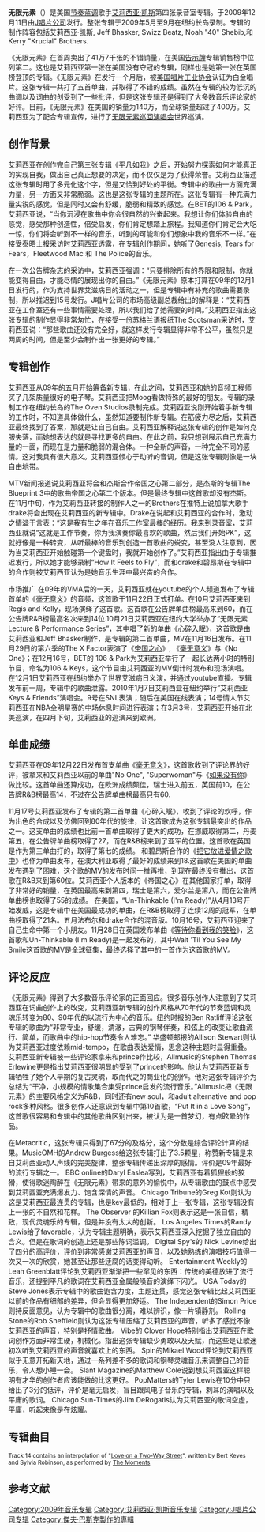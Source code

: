 {{Redirect2|自由元素|一化学术语|单体元素}}
{{Infobox album
| Name        = 《无限元素》
| Type        = studio
| Artist      = [[艾莉西亚·凯斯|艾莉西亚·凯斯]]
| Cover       = 自由元素专辑封面.jpg
| Released    = 2009年12月11日<br /><small>（见[[#发行历史|#发行历史]]）</small>
| Recorded    = 2009年5～9月<br />欧文录音室<br /><small>（[[长岛_(纽约)|长岛 (纽约)]]）</small>
| Genre       = [[当代节奏蓝调|当代节奏蓝调]]、[[新灵魂|新灵魂]]、[[Pop_(音乐类型)|流行]]
| Length      = 52:55
| Label       = MBK, [[J唱片公司|J唱片公司]]
| Producer    = [[Jeff_Bhasker|Jeff Bhasker]], [[Kerry_Brothers,_Jr.|Kerry "Krucial" Brothers]] <small>(also exec.)</small>, Peter Edge <small>(exec.)</small>, 艾莉西亚·凯斯<small>(also [[executive_producer#Music|exec.]])</small>, [[Noah_"40"_Shebib|Noah "40" Shebib]], [[Swizz_Beatz|Swizz Beatz]]
| Last album  = 《[[平凡如我|平凡如我]]》<br />（2007年）
| This album  = '''《自由元素》'''<br />（2009年）
| Next album  = 
| Misc        = {{Singles
| Name           = 无限元素
| Type           = studio
| Single 1       = [[毫无意义|毫无意义]]
| Single 1 date  = 2009年9月22日
| Single 2       = [[心碎入眠|心碎入眠]]
| Single 2 date  = 2009年11月17日
| Single 3       = [[把它放进爱情之歌中|把它放进爱情之歌中]]
| Single 3 date  = 2010年1月19日
| Single 4       = [[帝国之心（第二部分）_失败|帝国之心（第二部分） 失败]]
| Single 4 date  = 2010年2月22日
}}}}
'''无限元素'''（{{lang-en|''The Element of Freedom''}}）是美国[[节奏蓝调|节奏蓝调]]歌手[[艾莉西亚·凯斯|艾莉西亚·凯斯]]第四张录音室专辑。于2009年12月11日由[[J唱片公司|J唱片公司]]发行。整张专辑于2009年5月至9月在纽约长岛录制。专辑的制作阵容包括艾莉西亚·凯斯, Jeff Bhasker, Swizz Beatz, Noah "40" Shebib,和 Kerry "Krucial" Brothers.

《无限元素》在首周卖出了41万7千张的不错销量，在美国[[告示牌|告示牌]]专辑销售榜中位列第二。这也是艾莉西亚第一张在美国没有夺冠的专辑，同样也是她第一张在英国榜登顶的专辑。《无限元素》在发行一个月后，被[[美国唱片工业协会|美国唱片工业协会]]认证为白金唱片。这张专辑一共打了五首单曲，并取得了不错的成绩。虽然在专辑的较为低沉的曲调以及词曲的创受到了一些批评，但是这张专辑还是得到了大多数音乐评论家的好评。目前，《无限元素》在美国的销量为140万，而全球销量超过了400万。艾莉西亚为了配合专辑宣传，进行了[[无限元素巡回演唱会|无限元素巡回演唱会]]世界巡演。

== 创作背景 ==
艾莉西亚在创作完自己第三张专辑《[[平凡如我|平凡如我]]》之后，开始努力探索如何才能真正的实现自我，做出自己真正想要的决定，而不仅仅是为了获得荣誉。艾莉西亚描述这张专辑时用了多元化这个字，但是又恰到好处的平衡。专辑中的歌曲一方面充满力量，另一方面又非常脆弱。这也是这张专辑的主题所在。这张专辑有一种充满力量尖锐的感觉，但是同时又会有舒缓，脆弱和精致的感觉。在BET的106 & Park，艾莉西亚说，“当你沉浸在歌曲中你会很自然的兴奋起来。我想让你们体验自由的感觉，感受那种创造性，倍受启发，你们肯定想踏上旅程。我知道你们肯定会大吃一惊，你们将会听到不一样的音乐，听到的可能和你们想象中我的音乐不一样。”在接受泰晤士报采访时艾莉西亚透露，在专辑创作期间，她听了Genesis, Tears for Fears，Fleetwood Mac 和 The Police的音乐。

在一次公告牌杂志的采访中，艾莉西亚强调：“只要排除所有的界限和限制，你就能变得自由，才能尽情的展现出你的自由。”《无限元素》原本打算在09年的12月1日发行的，作为支持世界艾滋病日的活动之一，但是专辑中有补充的歌曲需要录制，所以推迟到15号发行。J唱片公司的市场高级副总裁给出的解释是：“艾莉西亚在工作室还有一些事情需要处理，所以我们给了她需要的时间。”艾莉西亚指出这张专辑的制作显得非常匆忙，在接受一份苏格兰语报纸The Scotsman采访时，艾莉西亚说：“那些歌曲还没有完全好，就这样发行专辑显得非常不公平，虽然只是两周的时间，但是至少会制作出一张更好的专辑。”

== 专辑创作 ==
{{Quote box
| quote  = 这种专辑会让人感觉充满感情，脆弱的同时你会感受到其中的自由。除了自由我不能找到更好的词来描述这张专辑。尽管每首歌有不同的质感和声音，但都源于自由。自由，这也是我人生的主题。
| source = 艾莉西亚·凯斯<ref name="cover story">{{cite web|url=http://www.billboard.com/articles/news/266779/the-alicia-keys-element-billboard-cover-story-video|title=The Alicia Keys 'Element' Billboard Cover Story & Video|last=Mitchell|first=Gail|date=November 6, 2009|work=[[Billboard_(magazine)|Billboard]]|accessdate=March 23, 2013|archive-date=2019-12-02|archive-url=https://web.archive.org/web/20191202073127/https://www.billboard.com/articles/news/266779/the-alicia-keys-element-billboard-cover-story-video|dead-url=no}}</ref>
| width  = 30em
| align  = left
}}
艾莉西亚从09年的五月开始筹备新专辑，在此之间，艾莉西亚和她的音频工程师买了几架质量很好的电子琴。艾莉西亚把Moog看做特殊的最好的朋友。专辑的录制工作在纽约长岛的The Oven Studios录制完成。艾莉西亚说刚开始着手新专辑的工作时，不知道具体做什么，虽然知道要制作新专辑。在筋疲力尽之后，艾莉西亚最终找到了答案，那就是让自己自由。艾莉西亚解释说这张专辑的创作是如何克服失落，而她想表达的就是寻找更多的自由。在此之前，我只想到展示自己充满力量的一面，而现在是力量和脆弱的混合体。一种全新的声音，一种完全不同的感情。这对我具有很大意义。艾莉西亚倾心于动听的音调，但是这张专辑则像是一块自由地带。

MTV新闻报道说艾莉西亚将会和杰斯合作帝国之心第二部分，是杰斯的专辑The Blueprint 3中的歌曲帝国之心第二个版本。但是最终专辑中这首歌却没有杰斯。
在11月中旬，作为艾莉西亚转接的制作人之一的Brothers在推特上说加拿大歌手drake将会出现在艾莉西亚的新专辑中。Drake在说起和艾莉西亚的合作时，激动之情溢于言表：“这是我有生之年在音乐工作室最棒的经历。我来到录音室，艾莉西亚就说“这就是工作节奏，你为我演奏你最喜欢的歌曲，然后我们开始PK”，这就好像是一种转变，从听最棒的音乐到创造一首歌曲的蜕变，甚至没人注意到，因为当艾莉西亚开始触碰第一个键盘时，我就开始创作了。”艾莉西亚指出由于专辑推迟发行，所以她才能够录制“How It Feels to Fly”，而和drake和碧昂斯在专辑中的合作则被艾莉西亚认为是她音乐生涯中最兴奋的合作。


市场推广
在09年的VMA后的一天，艾莉西亚就在youtube的个人频道发布了专辑首单的《[[毫无意义|毫无意义]]》的音频，这首歌于11月22日正式打单。在10月艾莉西亚来到Regis and Kelly，现场演绎了这首歌。这首歌在公告牌单曲榜最高来到60，而在公告牌R&B榜最高名次来到14位.10月21日艾莉西亚在纽约大学举办了“无限元素 Lecture & Performance Series”，其中唱了新的单曲《[[心碎入眠|心碎入眠]]》，这首歌是由艾莉西亚和Jeff Bhasker制作，是专辑的第二首单曲，MV在11月16日发布。在11月29日的第六季的The X Factor表演了《[[帝国之心|帝国之心]]》, 《[[毫无意义|毫无意义]]》与《No One》；在12月16号，BET的 106 & Park为艾莉西亚举行了一起长达两小时的特别节目，命名为106 & Keys，这个节目由艾莉西亚的MV倒计时发布和现场演唱。
在12月1日艾莉西亚在纽约举办了世界艾滋病日义演，并通过youtube直播。专辑发布前一周，专辑中的歌曲泄露。2010年1月7日艾莉西亚在纽约举行“艾莉西亚 Keys & Friends”演唱会。9号在SNL表演；随后在美国在线表演；14号情人节艾莉西亚在NBA全明星赛的中场休息时间进行表演；在3月3号，艾莉西亚开始在北美巡演，在四月下旬，艾莉西亚的巡演来到欧洲。

== 单曲成绩 ==
艾莉西亚在09年12月22日发布首支单曲《[[毫无意义|毫无意义]]》，这首歌收到了评论界的好评，被拿来和艾莉西亚以前的单曲"No One", "Superwoman"与《[[如果没有你_(艾莉西亚·凯斯歌曲)|如果没有你]]》做比较。这首单曲还算成功，在欧洲成绩颇佳，瑞士进入前五，英国前10，在公告牌R&B榜最高14，不过在公告牌单曲榜最高只有60.

11月17号艾莉西亚发布了专辑的第二首单曲《心碎入眠》，收到了评论的欢呼，作为出色的合成以及仿佛回到80年代的旋律，让这首歌成为这张专辑最突出的作品之一。这支单曲的成绩也比前一首单曲取得了更大的成功，在挪威取得第二，丹麦第五，在公告牌单曲榜取得了27，而在R&B榜来到了亚军的位置。这首歌在英国是作为第三单曲打的，取得了第七的成绩。
和碧昂斯合作的《[[把它放进爱情之歌中|把它放进爱情之歌中]]》也作为单曲发布，在澳大利亚取得了最好的成绩来到18.这首歌在美国的单曲发布遇到了困难，这个歌的MV的发布时间一推再推，到现在最终没有推出，这首歌在R&B来到第60位。艾莉西亚个人版本的《帝国之心》在其他国家打单，取得了非常好的销量，在英国最高来到第四，瑞士是第六，爱尔兰是第八，而在公告牌单曲榜也取得了55的成绩。
在美国，“Un-Thinkable (I'm Ready)”从4月13号开始发威，这是专辑中在美国最成功的单曲，在R&B榜取得了连续12周的冠军，在单曲榜取得了21名。五月法布尔和drake合作的混音版。10月16号，艾莉西亚迎来了自己生命中第一个小朋友。11月28日在英国发布单曲《[[等待你看到我的笑脸|等待你看到我的笑脸]]》，这首歌和Un-Thinkable (I'm Ready)是一起发布的，其中Wait 'Til You See My Smile这首歌的MV是全球征集，最终选择了其中的一首作为这首歌的MV。

== 评论反应 ==
《无限元素》得到了大多数音乐评论家的正面回应。很多音乐创作人注意到了艾莉西亚在词曲创作上的改变，艾莉西亚新专辑的创作风格从70年代的节奏蓝调和灵魂乐转变为80、90年代的以流行为中心的音乐。纽约时报的Ben Ratliff评论这张专辑的歌曲为“非常专业，舒缓，清澈，古典的钢琴伴奏，和弦上的改变让歌曲流行、简单，而歌曲中的hip-hop节奏令人难忘。”
华盛顿邮报的Allison Stewart则认为艾莉西亚过度依赖mid-tempo，在歌曲表达爱情，思念这种主题时显得重叠。
艾莉西亚新专辑被一些评论家拿来和prince作比较，Allmusic的Stephen Thomas Erlewine更是指出艾莉西亚很明显的受到了prince的影响。他认为艾莉西亚新专辑牺牲了她个人早期的复古灵魂，取而代之的商业化的创作。他对这张专辑评价为总结为“干净，小规模的情歌集合集受prince启发的流行音乐。”Allmusic把《无限元素》的主要风格定义为R&B，同时还有new soul，和adult alternative and pop rock多种风格。很多创作人还意识到专辑中第10首歌，“Put It in a Love Song”，这首歌很容易和专辑中的其他歌曲区别出来，被认为是一首梦幻，有点眩晕的作品。

在Metacritic，这张专辑只得到了67分的及格分，这个分数是综合评论计算的结果。MusicOMH的Andrew Burgess给这张专辑打出了3.5颗星，称赞新专辑是来自艾莉西亚动人声线的完美旋律，整张专辑传递出深厚的感情。评价是09年最好的流行专辑之一。
BBC online的Daryl Easlea写到，艾莉西亚有着狐狸般的狡猾，使得歌迷陶醉在《无限元素》带来的意外的愉悦中，从专辑歌曲的鼓点中感受到艾莉西亚充满爆发力、饱含深情的声音。
Chicago Tribune的Greg Kot则认为这是艾莉西亚最连贯的专辑，也是key最低的，相对于上一张专辑，这张专辑没有上一张的不自然和花样。
The Observer 的Killian Fox则表示这是一张自信，精致，现代灵魂乐的专辑，但是并没有太大的创新。
Los Angeles Times的Randy Lewis给了favorable，认为专辑主题明确，表示艾莉西亚深入挖掘了独立自由的含义。但是在歌词的创造上还是那些陈词滥调。
Digital Spy's的 Nick Levine给出了四分的高评价，评价到非常感谢艾莉西亚的声音，以及她熟练的演唱技巧值得一次又一次的欣赏，她甚至让那些迂腐的话变得动听。
Entertainment Weekly的Leah Greenblatt评论到艾莉西亚渐渐把一些罕见的东西：传统的美德放进了流行音乐，还提到平凡的歌词在艾莉西亚金属般嗓音的演绎下闪光。
USA Today的 Steve Jones表示专辑中的歌曲饱含力度，主题连贯，感觉这张专辑比起艾莉西亚以前的作品有细部的差异，但会显得更加舒适。
The Independent的Simon Price则持反面意见，认为专辑中的歌曲很分离，难以辨识，像一片镇静剂。
Rolling Stone的Rob Sheffield则认为这张专辑压缩了艾莉西亚的声音，听多了感觉不像艾莉西亚的声音，特别是抒情歌曲。
Vibe的 Clover Hope特别指出艾莉西亚在歌词创作方面非常生硬，机械化。指出这张专辑缺少勇敢以及天赋，而这些是让歌迷初次听到艾莉西亚的声音就喜欢上的东西。
Spin的Mikael Wood评论到艾莉西亚似乎无意开拓新天地，通过一系列差不多的歌词和钢琴灵魂音乐来调整自己的音乐，令人想小睡一会。
Slant Magazine的Matthew Cole说到想艾莉西亚这样聪明有才华的创作者应该能做的比这更好。
PopMatters的Tyler Lewis在10分中只给出了3分的低评，评价是毫无启发，盲目跟风电子音乐的专辑，刺耳的演唱以及平庸的歌词。
Chicago Sun-Times的Jim DeRogatis认为艾莉西亚的歌词空虚，平庸，听起来像是在炫耀。

==专辑曲目==
{{tracklist
| title1          = 自由的元素（前奏）（Element of Freedom (Intro)）
| note1           = 
| writer1         = 
| length1         = 0:12
| title2          = 盲目的爱（Love Is Blind）
| note2           = 
| writer2         = <sup>[[艾莉西亚·凯斯|艾莉西亚·凯斯]], [[Jeff_Bhasker|Jeff Bhasker]]</sup>
| length2         = 3:49
| title3          = 毫无意义（Doesn't Mean Anything）
| note3           = 
| writer3         = <sup>Keys, [[Kerry_Brothers,_Jr.|Kerry Brothers, Jr.]]</sup> 
| length3         = 4:32
| title4          = 心碎入眠（Try Sleeping with a Broken Heart）
| note4           = 
| writer4         = <sup>Bhasker, Keys, Patrick "Plain Pat" Reynolds</sup>
| length4         = 4:09
| title5          = 等待你看到我的笑脸（Wait Til You See My Smile）
| note5           = 
| writer5         = <sup>Keys, Bhasker, [[Swizz_Beatz|Kasseem Dean]]</sup>
| length5         = 4:01
| title6          = 我的爱是多么的坚强（That's How Strong My Love Is）
| note6           = 
| writer6         = <sup>Keys</sup>
| length6         = 4:04
| title7          = [[不经考虑（我准备好了）|不经考虑（我准备好了）]]
| note7           = 
| writer7         = <sup>Keys, [[Drake_(entertainer)|Aubrey Graham]], Brothers, [[Noah_"40"_Shebib|Noah "40" Shebib]]</sup>
| length7         = 4:09
| title8          = 爱情是我的病痛（Love Is My Disease）
| note8           = 
| writer8         = <sup>Keys, Brothers, [[Toby_Gad|Toby Gad]], Meleni Smith</sup>
| length8         = 4:01
| title9          = 像大海一样（Like the Sea）
| note9           = 
| writer9         = <sup>Keys, Bhasker</sup>
| length9         = 4:13
| title10         = 把它放进爱情之歌中（Put It in a Love Song）
| note10          = 与[[碧昂丝|碧昂丝]]合唱
| writer10        = <sup>Keys, Dean</sup>
| length10        = 3:15 
| title11         = 这张床（This Bed）
| note11          = 
| writer11        = <sup>Keys, Brothers, Steve Mostyn</sup>
| length11        = 3:45  
| title12         = 时间和距离（Distance and Time）
| note12          = 
| writer12        = <sup>Keys, Brothers, Mostyn</sup>
| length12        = 4:27 
| title13         = 感觉在飞翔（How It Feels to Fly）
| note13          = 
| writer13        = <sup>Keys, Brothers</sup>
| length13        = 4:42
| title14         = [[帝国之心|帝国之心]]（第二部分）（Empire State Of Mind (Part II)）
| note14          = 
| writer14        = <sup>Keys, Al Shuckburgh, [[Jay-Z|Shawn Carter]], Jane't Sewell-Ulepic, Angela Hunte, Bert Keyes, Sylvia Robinson</sup>
| length14        = 3:36 
}}
<sup>Track 14 contains an interpolation of "[[Love_on_a_Two-Way_Street|Love on a Two-Way Street]]", written by Bert Keyes and Sylvia Robinson, as performed by [[The_Moments|The Moments]].</sup>
{{tracklist
| collapsed = yes
| headline = 附赠曲目
| notes = yes
| title15 = Stolen Moments
| note15 = Target/iTunes/Japan bonus track
| writer15 = 
| length15 = 4:52
| title16 = Heaven's Door
| note16 = Japan bonus track
| writer16 = 
| length16 = 3:18
}}
{{tracklist
| collapsed = yes
| headline = 豪华版附赠曲目
| notes = yes
| title15 = Through It All
| note15 = 
| writer15 = <sup>Keys, Brothers</sup>
| length15 = 4:28
| title16 = Pray for Forgiveness
| note16 = 
| writer16 = <sup>Keys, [[Linda_Perry|Linda Perry]]</sup>
| length16 = 4:44
| title17 = Stolen Moments
| note17 = Target/iTunes/Japan only
| writer17 = 
| length17 = 4:52
| title18 = Heaven's Door
| note18 = Japan only
| writer18 = 
| length18 = 3:18
}}

{{tracklist
| collapsed       = yes
| headline        = 豪华版DVD附赠曲目
| notes           = yes
| title1          = 《[[毫无意义|毫无意义]]》
| note1           = Intimate "Acoustic" Studio Performance
| writer1         = 
| length1         = 3:55 
| title2          = Empire State of Mind (Part II) Broken Down
| note2           = Intimate "Acoustic" Studio Performance
| writer2         = 
| length2         = 1:59 
| title3          = 《[[心碎入眠|心碎入眠]]》
| note3           = Intimate "Acoustic" Studio Performance
| writer3         = 
| length3         = 3:39 
| title4          = No One
| note4           = Intimate "Acoustic" Studio Performance
| writer4         = 
| length4         = 4:09
| title5          = 《[[毫无意义|毫无意义]]》
| note5           = music video
| writer5         = 
| length5         = 5:13
}}

{{tracklist
| collapsed       = yes
| headline        = 帝国版 - 帝国单曲碟
| notes           = yes
| title1          = Lover Man
| note1           = 
| writer1         = 
| length1         = 3:17
| title2          = Almost There
| note2           = 
| writer2         = 
| length2         = 3:37 
| title3          = No One
| note3           = live
| writer3         = 
| length3         =  
| title4          = Like You'll Never See Me Again
| note4           = live
| writer4         = 
| length4         = 
| title5          = If I Ain't Got You
| note5           = live
| writer5         = 
| length5         = 
| title6          = Karma
| note6           = live
| writer6         = 
| length6         = 
| title7          = Fallin'
| note7           = live
| writer7         = 
| length7         = 
}}
==参考文献==
{{reflist}}
{{艾莉西亚·凯斯}}
{{艾莉西亚·凯斯单曲}}
[[Category:2009年音乐专辑|Category:2009年音乐专辑]]
[[Category:艾莉西亚·凯斯音乐专辑|Category:艾莉西亚·凯斯音乐专辑]]
[[Category:J唱片公司专辑|Category:J唱片公司专辑]]
[[Category:傑夫·巴斯克製作的專輯|Category:傑夫·巴斯克製作的專輯]]